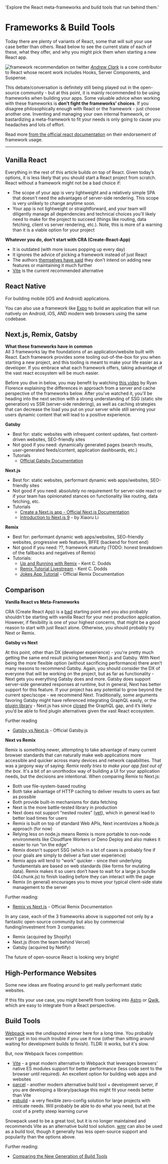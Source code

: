   'Explore the React meta-frameworks and build tools that run behind them.'

# Frameworks & Build Tools

Today there are plenty of variants of React, some that will suit your use case better than others. Read below to see the current state of each of these, what they offer, and why you might pick them when starting a new React app.

<img
  className="max-w-[600px]"
  src="/framework-tweet.png"
  alt="framework recommendation on twitter"
/>
[_Andrew Clark_](https://twitter.com/acdlite) is a core contributor to React whose
recent work includes Hooks, Server Components, and Suspense.

This debate/conversation is definitely still being played out in the open-source community - but at this point, it is mainly recommended to be using frameworks when building your apps. Some valuable advice when working with these frameworks is **don't fight the frameworks' choices**. If you disagree philosophically enough with React or the framework - just choose another one. Inventing and managing your own internal framework, or bastardizing a meta-framework to fit your needs is only going to cause you headaches and lots of effort.

Read more [from the official react documentation](https://beta.reactjs.org/learn/start-a-new-react-project#building-with-a-full-featured-framework) on their endorsement of framework usage.

---

## Vanilla React

Everything in the rest of this article builds on top of React. Given today’s options, it is less likely that you should start a React project from scratch. React without a framework might not be a bad choice if:

- The scope of your app is very lightweight and a relatively simple SPA that doesn't need the advantages of server-side rendering. This scope is very unlikely to change anytime soon.
- Your app is not lightweight or straightforward, and your team will diligently manage all dependencies and technical choices you'll likely need to make for the project to succeed (things like routing, data fetching, client vs server rendering, etc.). Note, this is more of a warning than it is a viable option for your project

**Whatever you do, don't start with CRA (Create-React-App)**

- It is outdated (with more issues popping up every day)
- It ignores the advice of picking a framework instead of just React
- The authors [themselves have said](https://github.com/reactjs/reactjs.org/pull/5487#issuecomment-1409720741) they don't intend on adding new features or maintaining it much further
- [Vite](https://vitejs.dev/guide/#scaffolding-your-first-vite-project) is the current recommended alternative

## React Native

For building mobile (iOS and Android) applications.

You can also use a framework like [Expo](https://www.npmjs.com/package/expo) to build an application that will run natively on Android, iOS, AND modern web browsers using the same codebase.

## Next.js, Remix, Gatsby

**What these frameworks have in common**  
All 3 frameworks lay the foundations of an application/website built with React. Each framework provides some tooling out-of-the-box for you when starting a new project, and this tooling is meant to make your life easier as a developer. If you embrace what each framework offers, taking advantage of the vast react ecosystem will be much easier.

Before you dive in below, you may benefit by watching [this video](https://www.youtube.com/watch?v=bfLFHp7Sbkg) by Ryan Florence explaining the differences in approach from a server and cache perspective of the frameworks below. After you've watched it, you'll be heading into the next section with a strong understanding of SSG (static site generation) vs SSR (server-side rendering), as well as caching strategies that can decrease the load you put on your server while still serving your users dynamic content that will lead to a positive experience.

**Gatsby**

- Best for: static websites with infrequent content updates, fast content-driven websites, SEO-friendly sites
- Not good if you need: dynamically generated pages (search results, user-generated feeds/content, application dashboards, etc.)
- Tutorials
  - [Official Gatsby Documentation](https://www.gatsbyjs.com/docs/tutorial/)

**Next.js**

- Best for: static websites, performant dynamic web apps/websites, SEO-friendly sites
- Not good if you need: absolutely no requirement for server-side react or if your team has opinionated stances on functionality like routing, data fetching, etc.
- Tutorials
  - [Create a Next.js app - Official Next.js Documentation](https://nextjs.org/learn/basics/create-nextjs-app)
  - [Introduction to Next.js 9](https://egghead.io/courses/introduction-to-next-js-9-9c01) - by Xiaoru Li

**Remix**

- Best for: performant dynamic web apps/websites, SEO-friendly websites, progressive web features, BFFE (backend for front end)
- Not good if you need: ??, framework maturity (TODO: honest breakdown of the fallbacks and negatives of Remix)
- Tutorials:
  - [Up and Running with Remix](https://egghead.io/courses/up-and-running-with-remix-b82b6bb6) - Kent C. Dodds
  - [Remix Tutorial Livestream](https://www.youtube.com/watch?v=hsIWJpuxNj0) - Kent C. Dodds
  - [Jokes App Tutorial](https://remix.run/docs/en/v1/tutorials/jokes) - Official Remix Documentation

## Comparison

**Vanilla React vs Meta-Frameworks**

CRA (Create React App) is a [bad](https://github.com/reactjs/reactjs.org/pull/5487#issuecomment-1409720741) starting point and you also probably shouldn't be starting with vanilla React for your next production application. However, if flexibility is one of your highest concerns, that might be a good reason to start with just React alone. Otherwise, you should probably try Next or Remix.

**Gatsby vs Next**

At this point, other than DX (developer experience) - you're pretty much getting the same end result picking between Next.js and Gatsby. With Next being the more flexible option (without sacrificing performance) there aren’t many reasons to recommend Gatsby. Again, you should consider the DX of everyone that will be working on the project, but as far as functionality - Next gets you everything Gatsby does and more. Gatsby does support server-side generated responses at runtime, but in general, Next has better support for this feature. If your project has any potential to grow beyond the current spec/scope - we recommend Next. Traditionally, some arguments favoring Gatsby might have referenced integrating GraphQL easily, or the [plugin library](https://www.gatsbyjs.com/plugins) - Next.js has since [closed](https://www.apollographql.com/blog/apollo-client/next-js/next-js-getting-started/) the GraphQL gap, and it’s likely you’d be able to find plugin alternatives given the vast React ecosystem.

Further reading

- [Gatsby vs Next.js](https://www.gatsbyjs.com/features/jamstack/gatsby-vs-nextjs) - Official Gatsby.js

**Next vs Remix**

Remix is something newer, attempting to take advantage of many current browser standards that can naturally make web applications more accessible and quicker across many devices and network capabilities. That was a jargony way of saying: _Remix really tries to make your app fast out of the box_. It's a bit of an unorthodox way of building a UI for your application needs, but the decisions are intentional. When comparing Remix to Next.js:

- Both use file-system-based routing
- Both take advantage of HTTP caching to deliver results to users as fast as possible
- Both provide built-in mechanisms for data fetching
- Next is the more battle-tested library in production
- Next does not support “nested routes” ([yet](https://nextjs.org/blog/layouts-rfc?ref=hackernoon.com)), which in general lead to better load times for users
- Remix is built on top of standard Web APIs, Next incentivizes a Node.js approach (for now)
- Relying less on node.js means Remix is more portable to non-node environments like Cloudflare Workers or Deno Deploy and also makes it easier to run “on the edge”
- Remix doesn't support SSG (which in a lot of cases is probably fine if your goals are simply to deliver a fast user experience)
- Remix apps will tend to “work” quicker - since their underlying fundamentals are based on web standards (like forms for mutating data). Remix makes it so users don’t have to wait for a large js bundle (04.chunk.js) to finish loading before they can interact with the page
- Remix (in general) encourages you to move your typical client-side state management to the server

Further reading:

- [Remix vs Next.js](https://remix.run/blog/remix-vs-next) - Official Remix Documentation

In any case, each of the 3 frameworks above is supported not only by a fantastic open-source community but also by commercial funding/investment from 3 companies:

- Remix (acquired by Shopify)
- Next.js (from the team behind Vercel)
- Gatsby (acquired by Netlify)

The future of open-source React is looking very bright!

## High-Performance Websites

Some new ideas are floating around to get really performant static websites.

If this fits your use case, you might benefit from looking into [Astro](https://docs.astro.build/en/guides/integrations-guide/react/) or [Qwik](https://qwik.builder.io/integrations/integration/react/), which are easy to integrate from a React perspective.

## Build Tools

[Webpack](https://webpack.js.org/) was the undisputed winner here for a long time. You probably won't get in too much trouble if you use it now (other than sitting around waiting for development builds to finish). TLDR: It works, but it's slow.

But, now Webpack faces competition:

- [Vite](https://vitejs.dev/guide/why.html) - a great modern alternative to Webpack that leverages browsers' native ES modules support for better performance (less code sent to the browser until required). An excellent option for building web apps and websites
- [parcel](https://parceljs.org/) - another modern alternative build tool + development server, if you are developing a library/package this might fit your needs better than Vite
- [esbuild](https://esbuild.github.io/) - a very flexible zero-config solution for large projects with intricate needs. Will probably be able to do what you need, but at the cost of a pretty steep learning curve

Snowpack used to be a great tool, but it is no longer maintained and recommends Vite as an alternative build tool solution. [wmr](https://wmr.dev/) can also be used as a build tool, though it generally has less open-source support and popularity than the options above.

Further reading:

- [Comparing the New Generation of Build Tools](https://css-tricks.com/comparing-the-new-generation-of-build-tools/#h-vite)
